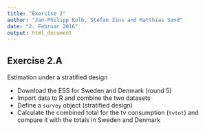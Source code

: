 ```yaml
---
title: "Exercise 2"
author: "Jan-Philipp Kolb, Stefan Zins and Matthias Sand"
date: "2. Februar 2016"
output: html_document
---
```



## Exercise 2.A

Estimation  under a stratified design

- Download the ESS for Sweden and Denmark (round 5)
- Import data to R and combine the two datasets
- Define a `survey` object (stratified design)
- Calculate the combined total for the tv consumption (`tvtot`) and compare it with the totals in Sweden and Denmark
